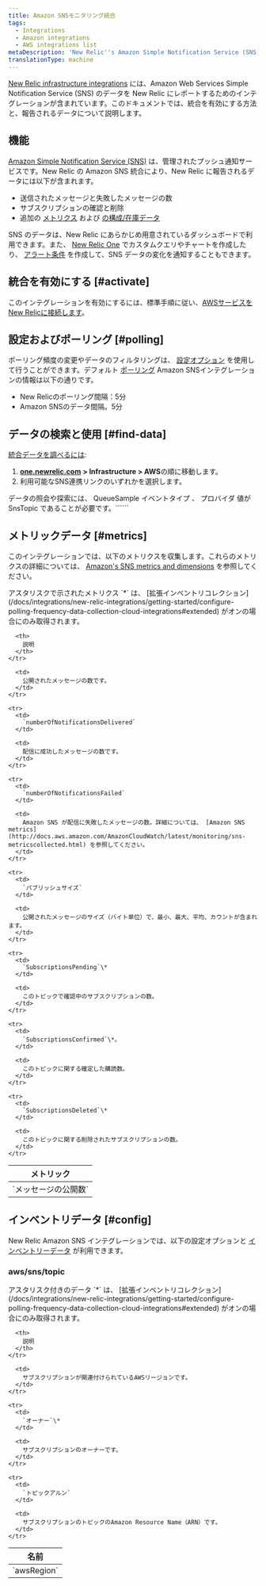 ```yaml
---
title: Amazon SNSモニタリング統合
tags:
  - Integrations
  - Amazon integrations
  - AWS integrations list
metaDescription: 'New Relic''s Amazon Simple Notification Service (SNS) monitoring integration: How to activate it and a description of the data reported.'
translationType: machine
---
```


[New Relic infrastructure integrations](/docs/infrastructure/integrations-getting-started/getting-started/introduction-infrastructure-integrations) には、Amazon Web Services Simple Notification Service (SNS) のデータを New Relic にレポートするためのインテグレーションが含まれています。このドキュメントでは、統合を有効にする方法と、報告されるデータについて説明します。

## 機能

[Amazon Simple Notification Service (SNS)](https://aws.amazon.com/sns/) は、管理されたプッシュ通知サービスです。New Relic の Amazon SNS 統合により、New Relic に報告されるデータには以下が含まれます。

* 送信されたメッセージと失敗したメッセージの数
* サブスクリプションの確認と削除
* 追加の [メトリクス](#metrics) および [の構成/在庫データ](#config)

SNS のデータは、New Relic にあらかじめ用意されているダッシュボードで利用できます。また、 [New Relic One](/docs/infrastructure/integrations-getting-started/getting-started/use-integration-data-new-relic-insights) でカスタムクエリやチャートを作成したり、 [アラート条件](/docs/infrastructure/new-relic-infrastructure/infrastructure-alert-conditions/infrastructure-alerts-add-edit-or-view-host-alert-information) を作成して、SNS データの変化を通知することもできます。

## 統合を有効にする [#activate]

このインテグレーションを有効にするには、標準手順に従い、[AWSサービスをNew Relicに接続します](/docs/infrastructure/infrastructure-integrations/getting-started/connect-aws-integrations-infrastructure)。

## 設定およびポーリング [#polling]

ポーリング頻度の変更やデータのフィルタリングは、 [設定オプション](/docs/integrations/new-relic-integrations/getting-started/configure-polling-frequency-data-collection-cloud-integrations) を使用して行うことができます。デフォルト [ポーリング](/docs/infrastructure/amazon-integrations/aws-integrations-list/aws-polling-intervals-infrastructure-integrations) Amazon SNSインテグレーションの情報は以下の通りです。

* New Relicのポーリング間隔：5分
* Amazon SNSのデータ間隔。5分

## データの検索と使用 [#find-data]

[統合データを調べるには](/docs/infrastructure/integrations/find-use-infrastructure-integration-data):

1. [**one.newrelic.com**](http://one.newrelic.com) **> Infrastructure > AWS**の順に移動します。
2. 利用可能なSNS連携リンクのいずれかを選択します。

[](/docs/using-new-relic/data/understand-data/query-new-relic-data)データの照会や探索には、 QueueSample イベントタイプ 、 プロバイダ 値が SnsTopic であることが必要です。``[](/docs/insights/use-insights-ui/getting-started/introduction-new-relic-insights#event-type)````

## メトリックデータ [#metrics]

このインテグレーションでは、以下のメトリクスを収集します。これらのメトリクスの詳細については、 [Amazon's SNS metrics and dimensions](http://docs.aws.amazon.com/AmazonCloudWatch/latest/monitoring/sns-metricscollected.html) を参照してください。

<Callout variant="tip">
  アスタリスクで示されたメトリクス `*` は、 [拡張インベントリコレクション](/docs/integrations/new-relic-integrations/getting-started/configure-polling-frequency-data-collection-cloud-integrations#extended) がオンの場合にのみ取得されます。
</Callout>

<table>
  <thead>
    <tr>
      <th width={385}>
        メトリック
      </th>

      <th>
        説明
      </th>
    </tr>
  </thead>

  <tbody>
    <tr>
      <td>
        `メッセージの公開数`
      </td>

      <td>
        公開されたメッセージの数です。
      </td>
    </tr>

    <tr>
      <td>
        `numberOfNotificationsDelivered`
      </td>

      <td>
        配信に成功したメッセージの数です。
      </td>
    </tr>

    <tr>
      <td>
        `numberOfNotificationsFailed`
      </td>

      <td>
        Amazon SNS が配信に失敗したメッセージの数。詳細については、 [Amazon SNS metrics](http://docs.aws.amazon.com/AmazonCloudWatch/latest/monitoring/sns-metricscollected.html) を参照してください。
      </td>
    </tr>

    <tr>
      <td>
        `パブリッシュサイズ`
      </td>

      <td>
        公開されたメッセージのサイズ（バイト単位）で、最小、最大、平均、カウントが含まれます。
      </td>
    </tr>

    <tr>
      <td>
        `SubscriptionsPending`\*
      </td>

      <td>
        このトピックで確認中のサブスクリプションの数。
      </td>
    </tr>

    <tr>
      <td>
        `SubscriptionsConfirmed`\*。
      </td>

      <td>
        このトピックに関する確定した購読数。
      </td>
    </tr>

    <tr>
      <td>
        `SubscriptionsDeleted`\*
      </td>

      <td>
        このトピックに関する削除されたサブスクリプションの数。
      </td>
    </tr>
  </tbody>
</table>

## インベントリデータ [#config]

New Relic Amazon SNS インテグレーションでは、以下の設定オプションと [インベントリーデータ](/docs/infrastructure/integrations-getting-started/getting-started/understand-integration-data-data-types#inventory-data) が利用できます。

### aws/sns/topic

<Callout variant="tip">
  アスタリスク付きのデータ `*` は、 [拡張インベントリコレクション](/docs/integrations/new-relic-integrations/getting-started/configure-polling-frequency-data-collection-cloud-integrations#extended) がオンの場合にのみ取得されます。
</Callout>

<table>
  <thead>
    <tr>
      <th style={{ width: "285" }}>
        名前
      </th>

      <th>
        説明
      </th>
    </tr>
  </thead>

  <tbody>
    <tr>
      <td>
        `awsRegion`
      </td>

      <td>
        サブスクリプションが関連付けられているAWSリージョンです。
      </td>
    </tr>

    <tr>
      <td>
        `オーナー`\*
      </td>

      <td>
        サブスクリプションのオーナーです。
      </td>
    </tr>

    <tr>
      <td>
        `トピックアルン`
      </td>

      <td>
        サブスクリプションのトピックのAmazon Resource Name（ARN）です。
      </td>
    </tr>
  </tbody>
</table>